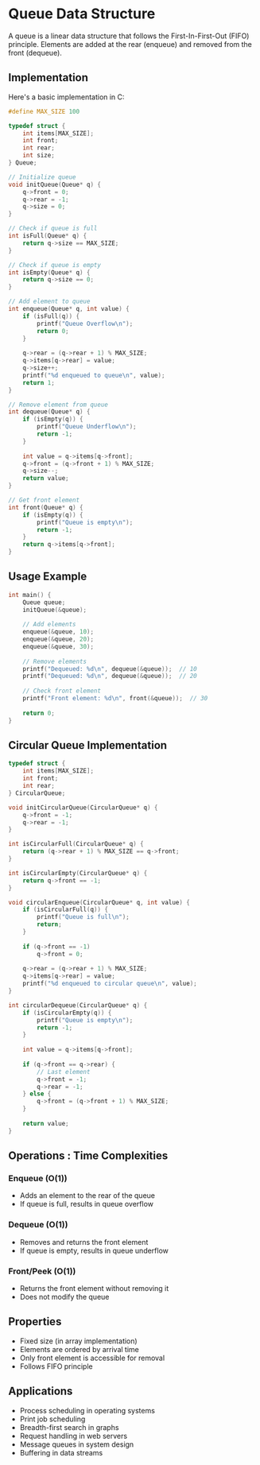 # Queue Data Structure

A queue is a linear data structure that follows the First-In-First-Out (FIFO) principle. Elements are added at the rear (enqueue) and removed from the front (dequeue).

## Implementation

Here's a basic implementation in C:

```c
#define MAX_SIZE 100

typedef struct {
    int items[MAX_SIZE];
    int front;
    int rear;
    int size;
} Queue;

// Initialize queue
void initQueue(Queue* q) {
    q->front = 0;
    q->rear = -1;
    q->size = 0;
}

// Check if queue is full
int isFull(Queue* q) {
    return q->size == MAX_SIZE;
}

// Check if queue is empty
int isEmpty(Queue* q) {
    return q->size == 0;
}

// Add element to queue
int enqueue(Queue* q, int value) {
    if (isFull(q)) {
        printf("Queue Overflow\n");
        return 0;
    }
    
    q->rear = (q->rear + 1) % MAX_SIZE;
    q->items[q->rear] = value;
    q->size++;
    printf("%d enqueued to queue\n", value);
    return 1;
}

// Remove element from queue
int dequeue(Queue* q) {
    if (isEmpty(q)) {
        printf("Queue Underflow\n");
        return -1;
    }
    
    int value = q->items[q->front];
    q->front = (q->front + 1) % MAX_SIZE;
    q->size--;
    return value;
}

// Get front element
int front(Queue* q) {
    if (isEmpty(q)) {
        printf("Queue is empty\n");
        return -1;
    }
    return q->items[q->front];
}
```

## Usage Example

```c
int main() {
    Queue queue;
    initQueue(&queue);
    
    // Add elements
    enqueue(&queue, 10);
    enqueue(&queue, 20);
    enqueue(&queue, 30);
    
    // Remove elements
    printf("Dequeued: %d\n", dequeue(&queue));  // 10
    printf("Dequeued: %d\n", dequeue(&queue));  // 20
    
    // Check front element
    printf("Front element: %d\n", front(&queue));  // 30
    
    return 0;
}
```

## Circular Queue Implementation

```c
typedef struct {
    int items[MAX_SIZE];
    int front;
    int rear;
} CircularQueue;

void initCircularQueue(CircularQueue* q) {
    q->front = -1;
    q->rear = -1;
}

int isCircularFull(CircularQueue* q) {
    return (q->rear + 1) % MAX_SIZE == q->front;
}

int isCircularEmpty(CircularQueue* q) {
    return q->front == -1;
}

void circularEnqueue(CircularQueue* q, int value) {
    if (isCircularFull(q)) {
        printf("Queue is full\n");
        return;
    }
    
    if (q->front == -1)
        q->front = 0;
        
    q->rear = (q->rear + 1) % MAX_SIZE;
    q->items[q->rear] = value;
    printf("%d enqueued to circular queue\n", value);
}

int circularDequeue(CircularQueue* q) {
    if (isCircularEmpty(q)) {
        printf("Queue is empty\n");
        return -1;
    }
    
    int value = q->items[q->front];
    
    if (q->front == q->rear) {
        // Last element
        q->front = -1;
        q->rear = -1;
    } else {
        q->front = (q->front + 1) % MAX_SIZE;
    }
    
    return value;
}
```

## Operations : Time Complexities

### Enqueue (O(1))
- Adds an element to the rear of the queue
- If queue is full, results in queue overflow

### Dequeue (O(1))
- Removes and returns the front element
- If queue is empty, results in queue underflow

### Front/Peek (O(1))
- Returns the front element without removing it
- Does not modify the queue

## Properties
- Fixed size (in array implementation)
- Elements are ordered by arrival time
- Only front element is accessible for removal
- Follows FIFO principle

## Applications
- Process scheduling in operating systems
- Print job scheduling
- Breadth-first search in graphs
- Request handling in web servers
- Message queues in system design
- Buffering in data streams